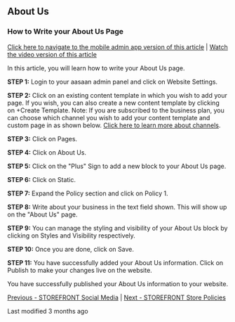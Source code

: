## About Us

### How to Write your About Us Page

[Click here to navigate to the mobile admin app version of this article](#) | [Watch the video version of this article](#)

In this article, you will learn how to write your About Us page.

**STEP 1:**
Login to your aasaan admin panel and click on Website Settings.

**STEP 2:**
Click on an existing content template in which you wish to add your page.
If you wish, you can also create a new content template by clicking on +Create Template.
Note: If you are subscribed to the business plan, you can choose which channel you wish to add your content template and custom page in as shown below. [Click here to learn more about channels](#).

**STEP 3:**
Click on Pages.

**STEP 4:**
Click on About Us.

**STEP 5:**
Click on the "Plus" Sign to add a new block to your About Us page.

**STEP 6:**
Click on Static.

**STEP 7:**
Expand the Policy section and click on Policy 1.

**STEP 8:**
Write about your business in the text field shown. This will show up on the "About Us" page.

**STEP 9:**
You can manage the styling and visibility of your About Us block by clicking on Styles and Visibility respectively.

**STEP 10:**
Once you are done, click on Save.

**STEP 11:**
You have successfully added your About Us information. Click on Publish to make your changes live on the website.

You have successfully published your About Us information to your website.

[Previous - STOREFRONT Social Media](#) | [Next - STOREFRONT Store Policies](#)

Last modified 3 months ago
